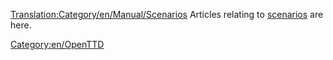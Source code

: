 [[Translation:Category/en/Manual/Scenarios]]
Articles relating to [[en/Archive/Manual/Scenario|scenarios]] are here.
[[Category:en/OpenTTD]]